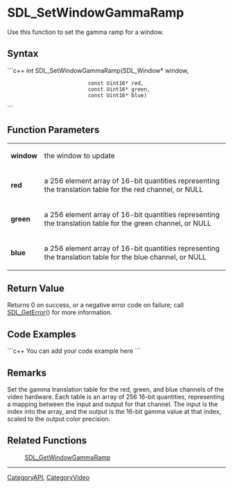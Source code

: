 <!-- pragma section-numbers off -->
<!-- pragma camelcase off -->

= SDL_SetWindowGammaRamp =
Use this function to set the gamma ramp for a window.


== Syntax ==
```c++
int SDL_SetWindowGammaRamp(SDL_Window*   window,
                           const Uint16* red,
                           const Uint16* green,
                           const Uint16* blue)
```

== Function Parameters ==
{|
|'''window'''
|the window to update
|-
|'''red'''
|a 256 element array of 16-bit quantities representing the translation table for the red channel, or NULL
|-
|'''green'''
|a 256 element array of 16-bit quantities representing the translation table for the green channel, or NULL
|-
|'''blue'''
|a 256 element array of 16-bit quantities representing the translation table for the blue channel, or NULL
|}

== Return Value ==
Returns 0 on success, or a negative error code on failure; call [[SDL_GetError]]() for more information.

== Code Examples ==
```c++
You can add your code example here
```

== Remarks ==
Set the gamma translation table for the red, green, and blue channels of the video hardware.  Each table is an array of 256 16-bit quantities, representing a mapping between the input and output for that channel.  The input is the index into the array, and the output is the 16-bit gamma value at that index, scaled to the output color precision.


== Related Functions ==
:[[SDL_GetWindowGammaRamp]]

----
[[CategoryAPI]], [[CategoryVideo]]
